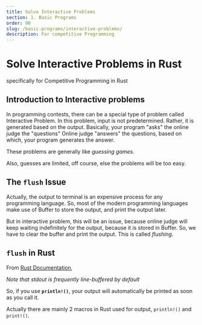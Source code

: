 ```yaml
---
title: Solve Interactive Problems
section: 1. Basic Programs
order: 90
slug: /basic-programs/interactive-problems/
description: For competitive Programming
---
```


# Solve Interactive Problems in Rust
specifically for Competitive Programming in Rust

## Introduction to Interactive problems

In programming contests, there can be a special type of problem called Interactive Problem. In this problem, input is not predetermined. Rather, it is generated based on the output. Basically, your program "asks" the online judge the "questions"
Online judge "answers" the questions, based on which, your program generates the answer.

These problems are generally like  *guessing games*.

Also, guesses are limited, off course, else the problems will be too easy.

## The `flush` Issue

Actually, the output to terminal is an expensive process for any programming language. So, most of the modern programming languages make use of Buffer to store the output, and print the output later.

But in interactive problem, this will be an issue, because online judge will keep waiting indefinitely for the output, because it is stored in Buffer.
So, we have to clear the buffer and print the output. This is called *flushing*.

## `flush` in Rust

From [Rust Documentation](https://doc.rust-lang.org/std/macro.print.html),

*Note that stdout is frequently line-buffered by default*

So, if you use **`println!()`**, your output will automatically be printed as soon as you call it.

Actually there are mainly 2 macros in Rust used for output, `println!()` and `print!()`.